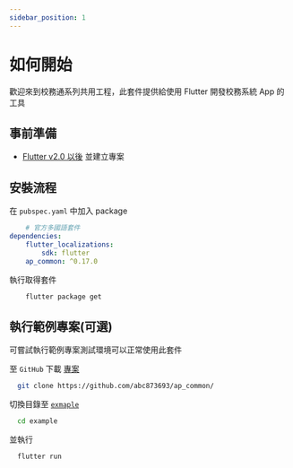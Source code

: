 ```yaml
---
sidebar_position: 1
---
```


# 如何開始

歡迎來到校務通系列共用工程，此套件提供給使用 Flutter 開發校務系統 App 的工具

## 事前準備

 - [Flutter v2.0 以後](https://flutter.dev/docs/get-started/install) 並建立專案

## 安裝流程 

在 `pubspec.yaml` 中加入 package

```yaml title="pubspec.yaml"
    # 官方多國語套件
dependencies:
    flutter_localizations:
        sdk: flutter
    ap_common: ^0.17.0
```

執行取得套件

```bash
    flutter package get
```

## 執行範例專案(可選)

可嘗試執行範例專案測試環境可以正常使用此套件

至 `GitHub` 下載 [專案](https://github.com/abc873693/ap_common/example)


```bash
  git clone https://github.com/abc873693/ap_common/
```

切換目錄至 [`exmaple`](https://github.com/abc873693/ap_common/example)

```bash
  cd example 
```

並執行 

```bash
  flutter run
```